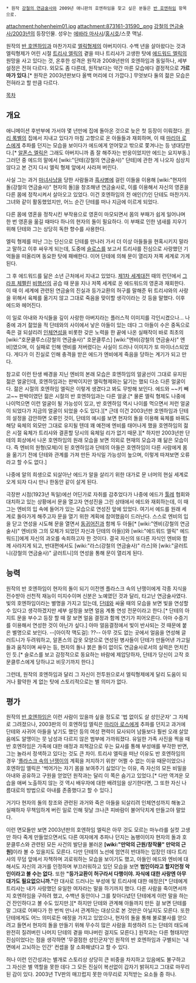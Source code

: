  * 원작 [[강철의 연금술사]]와 2009년 애니판의 호엔하임을 찾고 싶은 분들은 [[반 호엔하임]] 항목으로.
attachment:hohenheim01.jpg
attachment:873161-31590_.png
[[강철의 연금술사/2003년]]의 등장인물. 성우는 [[에바라 마사시]]/[[홍시호]]/스콧 맥닐. 

원작의 [[반 호엔하임]]과 마찬가지로 [[엘릭형제]]의 아버지이다. 수백 년을 살아왔다는 것과 엘릭형제가 어린 시절 [[트리샤 엘릭]]의 곁을 떠나 트리샤가 고생한 탓에 [[에드워드 엘릭]]의 원망을 사고 있다는 것, 온후한 성격은 원작과 2008년판의 호엔하임과 동일하나, 세부 설정은 전혀 다르다. 외모도 좀 다른데, 원작보다는 약간 마른 모습에다 결정적으로 '''가르마가 있다'''.[* 원작은 2003년판보다 올백 머리에 더 가깝다.] 무엇보다 둘의 젊은 모습은 전혀라고 할 만큼 다르다.

[[목차]]
== 개요 ==
애니메이션 후반부에 가서야 몇 년만에 집에 돌아온 것으로 늦은 첫 등장이 이뤄졌다. [[윈리 록벨]]의 집에서 지내고 있다가 마침 고향으로 온 아들들과 재회하며, 이 때 [[마리아 로스]]에게 추파를 던지는 모습을 보이다가 에드에게 얻어맞고 밖으로 쫓겨나는 등 냉대당한다.[* [[알폰스 엘릭]]은 그래도 아버지니까 좀 잘 해주자는 반응이었지만 에드는 요지부동.] 그러던 중 에드의 말에서 [wiki:"단테(강철의 연금술사)" 단테]에 관한 게 나오자 심상치 않다고 본 건지 다시 엘릭 형제 앞에서 사라져 버린다. 

사실 그는 과거 [[마녀사냥]]을 당한 사람들과 [[흑사병]]에 걸린 이들을 이용해 [wiki:"현자의 돌(강철의 연금술사)" 현자의 돌]을 창조해낸 연금술사로, 이를 이용해서 자신의 영혼을 다른 몸에 정착시켜서 살아오고 있었다. 이건 호엔하임의 전 애인(?)인 단테도 마찬가지. 그녀와 같이 활동했었지만, 어느 순간 단테를 떠나 지금에 이르게 되었다.

다른 몸에 영혼을 정착시킨 부작용으로 영혼이 마모되면서 몸의 부패가 쉽게 일어나며 한 번 영혼을 옮길 때마다 하나의 현자의 돌이 필요하다. 이 부패로 인한 냄새를 지우기 위해 단테와 그는 상당히 독한 향수를 사용한다.

엘릭 형제를 떠난 그는 단신으로 단테를 만나러 가서 더 이상 아들들을 현혹시키지 말라고 말하고 이후 싸우게 되는데, 도중에 [[슬로스]]를 보고서 트리샤를 진심으로 사랑했던 기억들을 떠올리며 동요한 탓에 패배한다. 이어 단테에 의해 문이 열리자 저쪽 세계로 가게 된다. 

그 후 에드워드를 닮은 소년 근처에서 지내고 있었다. [[제1차 세계대전]] 때의 런던에서 [[그라프 체펠린]] [[비행선]]의 공습 때 문을 지나 저쪽 세계로 온 에드워드의 영혼과 재회한다. 이 때 이 세계에 관련된 연금술의 진실과 등가교환의 허구를 말해준 뒤 트리샤와의 사랑을 위해서 육체를 옮기지 않고 그대로 죽음을 맞이할 생각이라는 것 등을 말했다. 이후 에드와 헤어진다.

이 일로 아내와 자식들을 깊이 사랑한 아버지라는 플러스적 이미지를 각인시켰으나... 나중에 과거 젊었을 적 단테와의 사이에서 낳은 아들이 있는 데다 그 아들이 수은 중독으로 죽은 걸 되살리려 [[인체연성]]을 비롯한 갖은 노력을 한 끝에 나온 실패작이 바로 최초의 [wiki:"호문쿨루스(강철의 연금술사)" 호문클루스] [wiki:"엔비(강철의 연금술사)" 엔비]였으며, 이 실패로 인해 엔비를 저버렸다는 사실이 드러나 이미지가 또 마이너스되었다. 게다가 이 진실로 인해 충격을 받은 에드가 엔비에게 죽음을 당하는 계기가 되고 만다.

참고로 이런 탄생 배경을 지닌 엔비의 본래 모습은 호엔하임의 얼굴선이 그대로 유지된 젊은 얼굴인데, 호엔하임과는 판박이지만 엘릭형제와는 닮기는 했되 다소 다른 얼굴이다. 젊은 시절의 호엔하임 엘릭은 이렇게 생겼다고 봐도 무방해 보인다. 에드와 ~~키 빼고~~ 판박이였던 젊은 시절의 반 호엔하임과는 다른 얼굴.[* 물론 엘릭 형제도 나중에 나이먹으면 이런 얼굴이 될 가능성이 있고, 반 호엔하임 역시 나이를 먹으면서 저런 얼굴이 되었다가 지금의 얼굴이 되었을 수도 있다.][* 근데 이건 2003년판 호엔하임과 단테의 설정을 감안하면 오류인 것이, 단테의 예시를 보면 현자의 돌을 이용해 육체를 바꿔도 해당 육체의 외모만 그대로 유지될 텐데 꽤 예전에 엔비를 태어나게 했을 호엔하임의 젊은 시절 육체가 트리샤와 결혼할 당시의 육체일 리가 없기 때문.][* 하지만 2003년판 단테의 회상에서 나온 호엔하임의 원래 모습을 보면 의외로 현재의 모습과 꽤 닮은 모습이다. 즉 엔비의 원형(모체)이 된 호엔하임과 단테의 아들은 호엔하임이 다른 사람에게 몸을 옮기기 전에 단테와 관계를 가져 만든 자식일 가능성이 높으며, 이렇게 따져보면 오류라고 할 수도 없다.]

나중에 알의 희생으로 되살아난 에드가 알을 살리기 위한 대가로 문 너머의 현실 세계로 오게 되자 다시 만나 한동안 같이 살게 된다.

극장판 시점(1923년 독일)에선 어딘가로 자취를 감추었다가 나중에 에드가 [[툴레]] 협회와 대치하고 있는 상황에서 문을 열고자 연성진을 그린 상태에서 에드와 재회하는데, 이 때 그는 엔비의 입 속에 들어가 있는 모습으로 연성진 앞에 있었다. 여기서 에드를 원래 세계로 돌아가게 해주고자 문을 열기 위한 계획에 참여했음이 드러난다. 스스로 엔비의 입을 닫고 연성을 시도해 문을 열면서 [[동귀어진]]과 함께 두 아들[* [wiki:"엔비(강철의 연금술사)" 엔비(와 그의 모체가 되었던 자신과 단테의 아들)]와 [wiki:"에드워드 엘릭" 에드워드]]에게 자신의 과오를 속죄하고자 한 것이다. 결국 자신의 또다른 자식인 엔비와 함께 사라지게 되고, 반대편에서도 [wiki:"라스(강철의 연금술사)" 라스]와 [wiki:"글러트니(강철의 연금술사)" 글러트니]의 연성을 통해 문이 열리게 된다.

== 능력 ==
원작의 반 호엔하임이 현자의 돌이 되기 이전엔 플라스크 속의 난쟁이에게 각종 지식을 전수받아 선천적 재능이 미지수이며 신분은 노예였던 것과 달리, 타고난 연금술사였다. 빛의 호엔하임이라는 별명을 가지고 있는데, [[단테]]와 싸울 때의 모습을 보면 빛을 연성할 수 있다고 생각하겠지만 세부 설정을 보면 얼음 계통 연성 전문이라고 한다.[* 단테의 아지트 문을 부수고 등장 할 때 잘 보면 얼음 결정과 함께 연기가 피어오른다. 아마 수증기를 이용해서 연성한 것이 아닌가 싶다.] 아마 얼음결정에서 빛이 반사되는 것 때문에 붙은 별명으로 보인다. --[아이작 맥도걸]: ??-- 아무 것도 없는 곳에서 얼음을 연성해 글러트니가 두려워하고, 알폰스의 갑옷 모양으로 연성된 병사들이 단테가 만들어낸 가고일들과 움직이며 싸우는 등, 현자의 돌나 붉은 돌이 없이도 연금술사로서의 실력은 먼치킨인 듯.[* 슬로스를 보고 감정적으로 동요하는 바람에 제압당하자, 단테가 당신이 고작 호문클루스에게 당하냐고 비웃기까지 한다.]

그런데, 원작의 호엔하임과 달리 그 자신이 전투원으로서 엘릭형제에게 달리 도움이 되거나 활약한 게 없는 탓에 스토리적으로는 별 의미가 없다.

== 평가 ==
원작의 [[반 호엔하임]]은 이런 사람이 있을까 싶을 정도로 '법 없이도 살 성인군자' 그 자체로 그려졌으나, 2003판의 이 호엔하임 엘릭은 [[마리아 로스]]에게 추파를 던지고 과거에 단테와 사귀어 아들을 낳기도 했던 등의 여성 편력이 묘사되어 남들보다 훨씬 오래 살았음에도 알맹이는 뭇 남성과 다르지 않은 범부에 가까워졌다. 유일한 가족 사진을 찍을 때 반 호엔하임은 가족에 대한 애정과 죄책감으로 우는 묘사를 통해 부성애를 부각한 반면, 그는 놀라서 정색하고 있다는 것도 큰 차이. 트리샤 엘릭을 떠난 이유도 반 호엔하임의 경우 '[[플라스크 속의 난쟁이]]의 계획을 저지하기 위한' 어쩔 수 없는 이유 때문이었으나 호엔하임 엘릭은 '썩어가는 자기 몸을 보여주기 싫었다'는 이유, 즉 자신의 모든 비밀을 아내와 공유하고 구원을 얻었던 원작과는 달리 이 쪽은 숨기고 있었다.[* 다만 역겨운 모습을 애써 노출하지 않는 것 역시 배우자에 대한 배려임을 상기한다면, 그 또한 자신 나름대로의 방법으로 아내를 존중했다고 할 수 있다.]

거기다 현자의 돌의 창조와 관련된 과거와 죽은 아들을 되살리려 인체연성까지 해놓고 실패하자 무책임하게 버린 일로 인해 뒷날 크나큰 피바람이 불어닥치게 만들고야 말았다.

이런 면모들만 보면 2003년판의 호엔하임 엘릭은 아무 것도 모르는 마누라를 실컷 고생만 하다 죽게 만들었으면서도 다른 여자에게 추파나 던지는 놈팽이이자 현자의 돌과 호문클루스와 관련된 모든 사건의 발단을 불러온 '''[wiki:"만악의 근원/창작물" 만악의 근원]'''이라 볼 수 있을지도 모른다. 다만 단테의 노선에 엄연히 반대하는 입장인 데다 트리샤의 무덤 앞에서 자책하며 괴로워하는 모습을 보이기도 했고, 아들인 에드와 엔비에 대해서도 자신의 과거를 인정하며 부끄러워하고 있던 모습을 보면 '''범인이라고 할지언정 악인이라고 볼 수는 없다.''' 또한 '''"등가교환이 허구라서 다행이야. 자식에 대한 사랑엔 아무 대가도 필요없으니까."'''란 대사로 드러나는 부성애 및 트리샤에 대한 애정은[* 단테에게 트리샤는 내가 사랑했던 유일한 여자라는 말을 하기까지 했다. 다른 사람을 죽이면서까지 호엔하임을 구하려 했고, 수백년 동안이나 그를 찾아다녔던 단테에게 이런 말을 하는 건 잔인하다고 볼 수도 있지만.][* 하지만 단테와 관계해 아들까지 만든 걸 보면 단테를 말 그대로 어쩌다가 한 번씩 만나서 관계하는 대상으로 본 것만은 아닐지도 모른다. 또한 단테에게도 어느 의미로든 애정을 가지고 있었으나, 현자의 돌을 통해 불로불사를 얻으려고 들면서 현자의 돌을 만들기 위해 무수히 많은 사람을 희생하려 드는 단테의 태도에 완전히 질려버린 나머지 단테의 곁을 떠나버린 걸지도 모른다.] 원작과는 다른 형태지만 진심이었다는 점을 생각하면 '무결점한 성인군자'인 원작의 반 호엔하임과 구별되는 '내면에서 고뇌하는 인간' 컨셉을 잘 소화해냈다고 할 수 있다.

허나 이런 인간성과는 별개로 스토리상 상당히 큰 비중을 차지하고 있음에도 불구하고 그 자신은 별 역할을 못한 데다 그 모든 진실이 복선없이 갑자기 밝혀지고 그대로 마무리된 감이 있다. 2003년 TV판의 매끄럽지 못한 마무리로 지적받는 요소들 중 하나.
